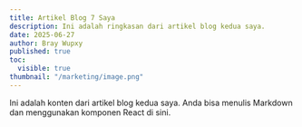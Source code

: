 ```yaml
---
title: Artikel Blog 7 Saya
description: Ini adalah ringkasan dari artikel blog kedua saya.
date: 2025-06-27
author: Bray Wupxy
published: true
toc:
  visible: true
thumbnail: "/marketing/image.png"
---
```


Ini adalah konten dari artikel blog kedua saya. Anda bisa menulis Markdown dan menggunakan komponen React di sini.
